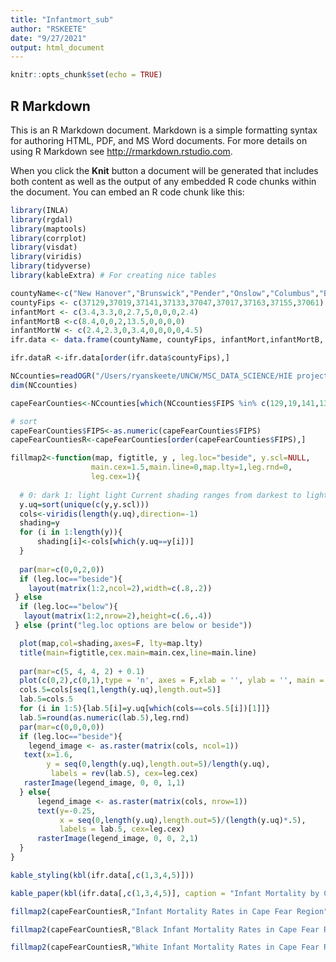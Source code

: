 ```yaml
---
title: "Infantmort_sub"
author: "RSKEETE"
date: "9/27/2021"
output: html_document
---
```


```r
knitr::opts_chunk$set(echo = TRUE)
```

## R Markdown

This is an R Markdown document. Markdown is a simple formatting syntax for authoring HTML, PDF, and MS Word documents. For more details on using R Markdown see <http://rmarkdown.rstudio.com>.

When you click the **Knit** button a document will be generated that includes both content as well as the output of any embedded R code chunks within the document. You can embed an R code chunk like this:

```r
library(INLA)
library(rgdal)
library(maptools)
library(corrplot)
library(visdat)
library(viridis)
library(tidyverse)
library(kableExtra) # For creating nice tables
```



```r
countyName<-c("New Hanover","Brunswick","Pender","Onslow","Columbus","Bladen","Sampson","Robeson","Duplin")
countyFips <- c(37129,37019,37141,37133,37047,37017,37163,37155,37061)
infantMort <- c(3.4,3.3,0,2.7,5,0,0,0,2.4)
infantMortB <-c(8.4,0,0,2,13.5,0,0,0,0)
infantMortW <- c(2.4,2.3,0,3.4,0,0,0,0,4.5)
ifr.data <- data.frame(countyName, countyFips, infantMort,infantMortB, infantMortW, stringsAsFactors=FALSE)
```


```r
ifr.dataR <-ifr.data[order(ifr.data$countyFips),]
```


```r
NCcounties=readOGR("/Users/ryanskeete/UNCW/MSC_DATA_SCIENCE/HIE project/Infantmotalityrates/NCDOT_County_Boundaries/NCDOT_County_Boundaries.shp")
dim(NCcounties)

```


```r
capeFearCounties<-NCcounties[which(NCcounties$FIPS %in% c(129,19,141,133,47,17,163,155,61)),]

# sort
capeFearCounties$FIPS<-as.numeric(capeFearCounties$FIPS)
capeFearCountiesR<-capeFearCounties[order(capeFearCounties$FIPS),]

```


```r
fillmap2<-function(map, figtitle, y , leg.loc="beside", y.scl=NULL,
                  main.cex=1.5,main.line=0,map.lty=1,leg.rnd=0,
                  leg.cex=1){
  
  # 0: dark 1: light light Current shading ranges from darkest to light gray white (to distinguish with lakes).
  y.uq=sort(unique(c(y,y.scl)))
  cols<-viridis(length(y.uq),direction=-1)
  shading=y
  for (i in 1:length(y)){
      shading[i]<-cols[which(y.uq==y[i])]
  }
  
  par(mar=c(0,0,2,0))
  if (leg.loc=="beside"){
    layout(matrix(1:2,ncol=2),width=c(.8,.2))
 } else 
  if (leg.loc=="below"){
   layout(matrix(1:2,nrow=2),height=c(.6,.4))
 } else (print("leg.loc options are below or beside"))

  plot(map,col=shading,axes=F, lty=map.lty)
  title(main=figtitle,cex.main=main.cex,line=main.line) 
  
  par(mar=c(5, 4, 4, 2) + 0.1)
  plot(c(0,2),c(0,1),type = 'n', axes = F,xlab = '', ylab = '', main = '')
  cols.5=cols[seq(1,length(y.uq),length.out=5)]
  lab.5=cols.5
  for (i in 1:5){lab.5[i]=y.uq[which(cols==cols.5[i])[1]]}
  lab.5=round(as.numeric(lab.5),leg.rnd)
  par(mar=c(0,0,0,0))
  if (leg.loc=="beside"){
    legend_image <- as.raster(matrix(cols, ncol=1))
   text(x=1.6, 
        y = seq(0,length(y.uq),length.out=5)/length(y.uq),
         labels = rev(lab.5), cex=leg.cex)
   rasterImage(legend_image, 0, 0, 1,1)
  } else{
      legend_image <- as.raster(matrix(cols, nrow=1))
      text(y=-0.25, 
           x = seq(0,length(y.uq),length.out=5)/(length(y.uq)*.5),
           labels = lab.5, cex=leg.cex)
      rasterImage(legend_image, 0, 0, 2,1)
  }
}
```


```r
kable_styling(kbl(ifr.data[,c(1,3,4,5)]))
```


```r
kable_paper(kbl(ifr.data[,c(1,3,4,5)], caption = "Infant Mortality by County and Race"),bootstrap_options = c("striped", "hover"), full_width = F)
```



```r
fillmap2(capeFearCountiesR,"Infant Mortality Rates in Cape Fear Region",ifr.dataR$infantMort, y.scl=ifr.dataR$infantMortB)
```

```r
fillmap2(capeFearCountiesR,"Black Infant Mortality Rates in Cape Fear Region",ifr.dataR$infantMortB,y.scl=ifr.dataR$infantMortB)
```

```r
fillmap2(capeFearCountiesR,"White Infant Mortality Rates in Cape Fear Region",ifr.dataR$infantMortW,y.scl=ifr.dataR$infantMortB)
```

